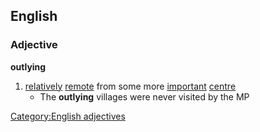 ==English==
===Adjective===
'''outlying'''
#[[relatively]] [[remote]] from some more [[important]] [[centre]]
#* The '''outlying''' villages were never visited by the MP
[[Category:English adjectives]]